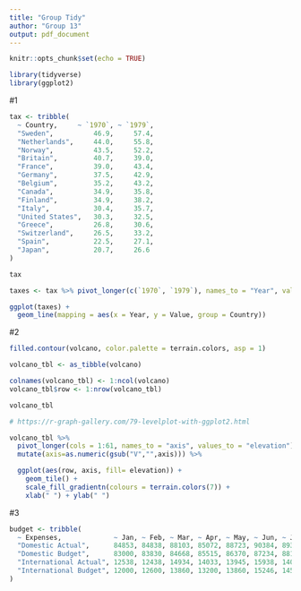 ```yaml
---
title: "Group Tidy"
author: "Group 13"
output: pdf_document
---
```


```r
knitr::opts_chunk$set(echo = TRUE)
```



```r
library(tidyverse)
library(ggplot2)
```

#1 
```r
tax <- tribble(
  ~ Country,     ~ `1970`, ~ `1979`,
  "Sweden",          46.9,     57.4,
  "Netherlands",     44.0,     55.8,
  "Norway",          43.5,     52.2,
  "Britain",         40.7,     39.0,
  "France",          39.0,     43.4,
  "Germany",         37.5,     42.9,
  "Belgium",         35.2,     43.2,
  "Canada",          34.9,     35.8,
  "Finland",         34.9,     38.2,
  "Italy",           30.4,     35.7,
  "United States",   30.3,     32.5,
  "Greece",          26.8,     30.6,
  "Switzerland",     26.5,     33.2,
  "Spain",           22.5,     27.1,
  "Japan",           20.7,     26.6
)
```

```r
tax
```



```r
taxes <- tax %>% pivot_longer(c(`1970`, `1979`), names_to = "Year", values_to = "Value")
```


```r
ggplot(taxes) +
  geom_line(mapping = aes(x = Year, y = Value, group = Country))


```


#2

```r
filled.contour(volcano, color.palette = terrain.colors, asp = 1)
```
```r
volcano_tbl <- as_tibble(volcano)

colnames(volcano_tbl) <- 1:ncol(volcano) 
volcano_tbl$row <- 1:nrow(volcano_tbl)

volcano_tbl
```

```r
# https://r-graph-gallery.com/79-levelplot-with-ggplot2.html

volcano_tbl %>%
  pivot_longer(cols = 1:61, names_to = "axis", values_to = "elevation") %>%
  mutate(axis=as.numeric(gsub("V","",axis))) %>%

  ggplot(aes(row, axis, fill= elevation)) + 
    geom_tile() +
    scale_fill_gradientn(colours = terrain.colors(7)) +
    xlab(" ") + ylab(" ")
```




#3

```r
budget <- tribble(
  ~ Expenses,             ~ Jan, ~ Feb, ~ Mar, ~ Apr, ~ May, ~ Jun, ~ Jul, ~ Aug, ~ Sep, ~ Oct, ~ Nov, ~ Dec,
  "Domestic Actual",      84853, 84838, 88103, 85072, 88723, 90384, 89374, 95273, 94239, 92394, 96934, 105034,
  "Domestic Budget",      83000, 83830, 84668, 85515, 86370, 87234, 88106, 88987, 89877, 90776, 91684, 92600,
  "International Actual", 12538, 12438, 14934, 14033, 13945, 15938, 14086, 15934, 13945, 17338, 19384, 22394,
  "International Budget", 12000, 12600, 13860, 13200, 13860, 15246, 14520, 15246, 16771, 15972, 16771, 18448
)
```





